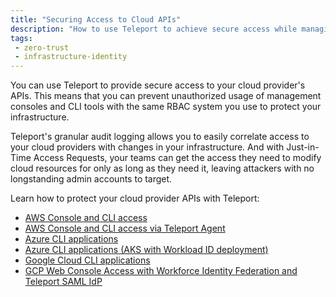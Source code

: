 ```yaml
---
title: "Securing Access to Cloud APIs"
description: "How to use Teleport to achieve secure access while managing your cloud-based infrastructure."
tags:
 - zero-trust
 - infrastructure-identity
---
```


You can use Teleport to provide secure access to your cloud provider's APIs.
This means that you can prevent unauthorized usage of management consoles and
CLI tools with the same RBAC system you use to protect your infrastructure.

Teleport's granular audit logging allows you to easily correlate access to
your cloud providers with changes in your infrastructure. And with Just-in-Time
Access Requests, your teams can get the access they need to modify cloud
resources for only as long as they need it, leaving attackers with no
longstanding admin accounts to target.

Learn how to protect your cloud provider APIs with Teleport:

- [AWS Console and CLI access](aws-console-roles-anywhere.mdx)
- [AWS Console and CLI access via Teleport Agent](aws-console.mdx)
- [Azure CLI applications](azure.mdx)
- [Azure CLI applications (AKS with Workload ID deployment)](azure-aks-workload-id.mdx)
- [Google Cloud CLI applications](google-cloud.mdx)
- [GCP Web Console Access with Workforce Identity Federation and Teleport SAML IdP](../../../identity-governance/idps/saml-gcp-workforce-identity-federation.mdx)



